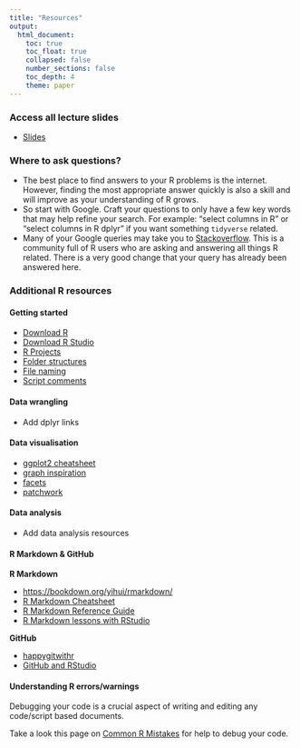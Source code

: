 ```yaml
---
title: "Resources"
output: 
  html_document:
    toc: true
    toc_float: true
    collapsed: false
    number_sections: false
    toc_depth: 4
    theme: paper
---
```


### Access all lecture slides

* [Slides](https://drive.google.com/drive/folders/1tj-U-fIvpd65yP8J6OoC0TrBGkAveaLa?usp=sharing)

### Where to ask questions?
* The best place to find answers to your R problems is the internet. However, finding the most appropriate answer quickly is also a skill and will improve as your understanding of R grows. 
* So start with Google. Craft your questions to only have a few key words that may help refine your search. For example: "select columns in R" or "select columns in R dplyr" if you want something `tidyverse` related.
* Many of your Google queries may take you to [Stackoverflow](https://stackoverflow.com). This is a community full of R users who are asking and answering all things R related. There is a very good change that your query has already been answered here.

### Additional R resources

#### Getting started

  + [Download R](https://cran.r-project.org/)
  + [Download R Studio](https://www.rstudio.com/products/rstudio/download/#download)
  + [R Projects](https://www.tidyverse.org/blog/2017/12/workflow-vs-script)
  + [Folder structures](https://intro2r.com/dir-struct.html)
  + [File naming](https://intro2r.com/file-names.html)
  + [Script comments](https://bookdown.org/ndphillips/YaRrr/a-brief-style-guide-commenting-and-spacing.html)

#### Data wrangling

* Add dplyr links

#### Data visualisation

  + [ggplot2 cheatsheet](https://www.maths.usyd.edu.au/u/UG/SM/STAT3022/r/current/Misc/data-visualization-2.1.pdf) 
  + [graph inspiration](https://r-graph-gallery.com/index.html)
  + [facets](https://ggplot2.tidyverse.org/reference/facet_grid.html)
  + [patchwork](https://patchwork.data-imaginist.com/index.html)

#### Data analysis

* Add data analysis resources

#### R Markdown & GitHub

**R Markdown**

* [https://bookdown.org/yihui/rmarkdown/](https://bookdown.org/yihui/rmarkdown/)
* [R Markdown Cheatsheet](https://raw.githubusercontent.com/rstudio/cheatsheets/main/rmarkdown-2.0.pdf)
* [R Markdown Reference Guide](https://www.rstudio.com/wp-content/uploads/2015/03/rmarkdown-reference.pdf)
* [R Markdown lessons with RStudio](https://rmarkdown.rstudio.com/lesson-1.html)

**GitHub**

* [happygitwithr](https://happygitwithr.com/)
* [GitHub and RStudio](https://resources.github.com/github-and-rstudio/)

#### Understanding R errors/warnings

Debugging your code is a crucial aspect of writing and editing any code/script based documents. 

Take a look this page on [Common R Mistakes](https://nickch-k.github.io/DataCommSlides/Lecture_04_Common_R_Problems.html) for help to debug your code.